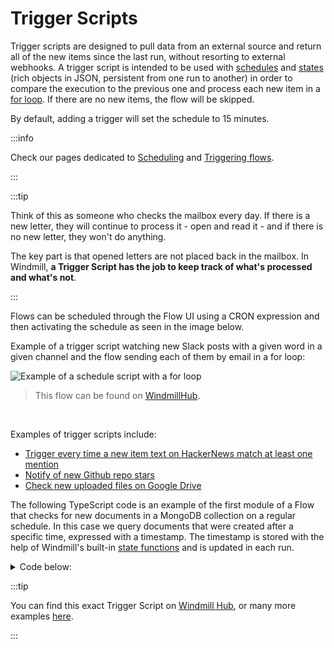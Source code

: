 
# Trigger Scripts

Trigger scripts are designed to pull data from an external source and return all of the new items since the last run, without resorting to external webhooks. A trigger script is intended to be used with [schedules](../core_concepts/1_scheduling/index.mdx) and [states](../core_concepts/3_resources_and_types/index.mdx#states) (rich objects in JSON, persistent from one run to another) in order to compare the execution to the previous one and process each new item in a [for loop](../flows/12_flow_loops.md). If there are no new items, the flow will be skipped.

By default, adding a trigger will set the schedule to 15 minutes.

:::info

Check our pages dedicated to [Scheduling](../core_concepts/1_scheduling/index.mdx) and [Triggering flows](../getting_started/9_trigger_flows/index.mdx).

:::

<div class="grid grid-cols-2 gap-6 mb-4">
	<DocCard
		title="States"
		description="A state is an object stored as a resource of the resource type `state` which is meant to persist across distinct executions of the same script."
		href="/docs/core_concepts/resources_and_types#states"
		color="teal"
	/>
	<DocCard
		title="Schedules"
		description="Scheduling allows you to define schedules for Scripts and Flows, automatically running them at set frequencies."
		href="/docs/core_concepts/scheduling"
		color="teal"
	/>
	<DocCard
		color="teal"
		title="For loops"
		description="Iterate a series of tasks."
		href="/docs/flows/flow_loops"
	/>
</div>

:::tip

Think of this as someone who checks the mailbox every day. If there is a new
letter, they will continue to process it - open and read it - and if there is no
new letter, they won't do anything.

The key part is that opened letters are not placed back in the mailbox. In
Windmill, **a Trigger Script has the job to keep track of what's processed and
what's not**.

:::

Flows can be scheduled through the Flow UI using a CRON expression and then
activating the schedule as seen in the image below.

Example of a trigger script watching new Slack posts with a given word in a given channel and the flow sending each of them by email in a for loop:

![Example of a schedule script with a for loop](../getting_started/9_trigger_flows/schedule-flow.png "Example of a schedule script with a for loop")

> This flow can be found on [WindmillHub](https://hub.windmill.dev/flows/51/watch-slack-posts-containing-a-given-word-and-send-all-new-ones-per-email).

<br/>

Examples of trigger scripts include:

- [Trigger every time a new item text on HackerNews match at least one mention](https://hub.windmill.dev/scripts/hackernews/1301/trigger-everytime-a-new-item-text-on-hackernews-match-at-least-one-mention-hackernews)
- [Notify of new Github repo stars](https://hub.windmill.dev/scripts/github/1208/notify-of-new-github-repo-stars-github)
- [Check new uploaded files on Google Drive](https://hub.windmill.dev/scripts/gdrive/1457/get-new-files-gdrive)

The following TypeScript code is an example of the first module of a Flow that
checks for new documents in a MongoDB collection on a regular schedule. In this
case we query documents that were created after a specific time, expressed with
a timestamp. The timestamp is stored with the help of Windmill's built-in
[state functions](../core_concepts/3_resources_and_types/index.mdx#state) and is
updated in each run.

<details>
  <summary>Code below:</summary>

```ts
import { getState, type Resource, setState } from 'https://deno.land/x/windmill/mod.ts';
import { MongoClient, ObjectId } from 'https://deno.land/x/atlas_sdk/mod.ts';

type MongodbRest = {
	endpoint: string;
	api_key: string;
};

export async function main(
	auth: MongodbRest,
	data_source: string,
	database: string,
	collection: string
) {
	const client = new MongoClient({
		endpoint: auth.endpoint,
		dataSource: data_source,
		auth: { apiKey: auth.api_key }
	});
	const documents = client.database(database).collection(collection);
	const lastCheck = (await getState()) || 0;
	await setState(Date.now() / 1000);
	const id = ObjectId.createFromTime(lastCheck);
	return await documents.find({ _id: { $gt: id } });
}
```

</details>

:::tip

You can find this exact Trigger Script on
[Windmill Hub](https://hub.windmill.dev/scripts/mongodb/1462/get-recently-inserted-documents-mongodb),
or many more examples [here](https://hub.windmill.dev/triggers).

:::
